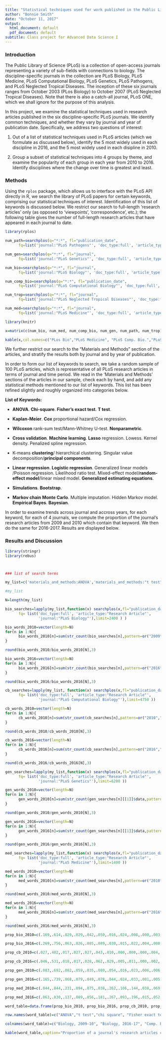 ```yaml
---
title: "Statistical techniques used for work published in the Public Library of Science"
author: "Bonnie Smith"
date: "October 11, 2017"
output:
  html_document: default
  pdf_document: default
subtitle: Class project for Advanced Data Science I
---
```


### Introduction ###

The Public Library of Science (PLoS) is a collection of open-access journals representing a variety of sub-fields with connections to biology.  The discipline-specific journals in the collection are PLoS Biology, PLoS Medicine, PLoS Computational Biology, PLoS Genetics, PLoS Pathogens, and PLoS Neglected Tropical Diseases.  The inception of these six journals ranges from October 2003 (PLos Biology) to October 2007 (PLoS Neglected Tropical Diseases).  Note that there is also a catch-all journal, PLoS ONE, which we shall ignore for the purpose of this analysis.

In this project, we examine the statistical techniques used in research articles published in the six discipline-specific PLoS journals.  We identify common techniques, and whether they vary by journal and year of publication date.  Specifically, we address two questions of interest:  

   1.  Out of a list of statistical techniques used in PLoS articles (which we formulate as discussed below), identify the 5 most widely used in each discipline in 2016, and the 5 most widely used in each disipline in 2010.  
   
   2.  Group a subset of statistical techniques into 4 groups by theme, and examine the popularity of each group in each year from 2010 to 2016.  Identify disciplines where the change over time is greatest and least.

### Methods ###

Using the `rplos` package, which allows us to interface with the PLoS API directly in R, we search the library of PLoS papers for certain keywords, comprising our statistical techniques of interest.  Identification of this list of keywords is discussed below.  We restrict our search to full-length 'research articles' only (as opposed to 'viewpoints', 'correspondence', etc.);  the following table gives the number of full-length research articles that have appeared in each journal to date.  

```r

library(rplos)

num_path=searchplos(q="*:*", fl="publication_date",
      fq=list('journal:"PLoS Pathogens"', 'doc_type:full', 'article_type:"Research Article"'))$meta$numFound

num_gen=searchplos(q="*:*", fl="journal",
      fq=list('journal:"PLoS Genetics"', 'doc_type:full', 'article_type:"Research Article"'))$meta$numFound

num_bio=searchplos(q="*:*", fl="journal",
      fq=list('journal:"PLoS Biology"', 'doc_type:full', 'article_type:"Research Article"'))$meta$numFound

num_comp_bio=searchplos(q="*:*", fl="publication_date",
      fq=list('journal:"PLoS Computational Biology"', 'doc_type:full', 'article_type:"Research Article"'))$meta$numFound

num_trop=searchplos(q="*:*", fl="journal",
      fq=list('journal:"PLoS Neglected Tropical Diseases"', 'doc_type:full', 'article_type:"Research Article"'))$meta$numFound

num_med=searchplos(q="*:*", fl="journal",
      fq=list('journal:"PLoS Medicine"', 'doc_type:full', 'article_type:"Research Article"'))$meta$numFound

library(knitr)

x=matrix(c(num_bio, num_med, num_comp_bio, num_gen, num_path, num_trop),nrow=1)

kable(x,col.names=c("PLos Bio","PLoS Medicine", "PLoS Comp. Bio.","PLoS Genetics","PLoS Pathogens","PLoS Trop. Diseases"),caption="Total number of research articles that have appeared in each PLoS journal")

```

We further restrict our search to the "Materials and Methods" section of the articles, and stratify the results both by journal and by year of publication. 




In order to form our list of keywords to search, we take a random sample of 100 PLoS articles, which is representative of all PLoS research articles in terms of journal and time period.  We read in the 'Materials and Methods' sections of the articles in our sample, check each by hand, and add any statistical methods mentioned to our list of keywords.  This list has been refined slightly and roughly organized into categories below.

**List of Keywords: **

   * **ANOVA**.  **Chi-square**.  **Fisher's exact test**. **T test**. 

   * **Kaplan-Meier**.  **Cox** proportional hazard/Cox regression.  

   * **Wilcoxon** rank-sum test/Mann-Whitney U-test.  **Nonparametric**.

   * **Cross validation**.  **Machine learning**.  **Lasso** regression.  Lowess.  Kernel density.  Penalized spline regression.

   * K-means **clustering**/ hierarchical clustering.  Singular value decomposition/**principal components**.

   * **Linear regression**.  **Logistic regression**.  Generalized linear models /Poisson regression.  Likelihood ratio test.  Mixed-effect model/**random-effect model**/linear mixed model.  **Generalized estimating equations**.

   * **Simulations**.  **Bootstrap**.  

   * **Markov chain Monte Carlo**.  Multiple imputation.  Hidden Markov model.  **Empirical Bayes**.  **Bayesian**.
   
   
In order to examine trends across journal and accross years, for each keyword, for each of 4 journals, we compute the proportion of the journal's research articles from 2009 and 2010 which contain that keyword.  We then do the same for 2016-2017.  Results are displayed below.

### Results and Discussion

```r

library(stringr)
library(rebus)



### list of search terms

my_list=c('materials_and_methods:ANOVA','materials_and_methods:"t test"','materials_and_methods:"chi square"','materials_and_methods:"Fisher exact test"','materials_and_methods:Wilcoxon', 'materials_and_methods:"linear regression"','materials_and_methods:"logistic regression"','materials_and_methods:"Kaplan-Meier"','materials_and_methods:Cox','materials_and_methods:"generalized estimating equation"','materials_and_methods:"random effect model"', 'materials_and_methods:"cross validation"', 'materials_and_methods:"machine learning"', 'materials_and_methods:lasso','materials_and_methods:clustering','materials_and_methods:"principal components"',   'materials_and_methods:simulation', 'materials_and_methods:bootstrap', 'materials_and_methods:"Markov chain Monte Carlo"', 'materials_and_methods:"empirical Bayes"','materials_and_methods:Bayesian',  'materials_and_methods:nonparametric','materials_and_methods:*')

#my_list

N=length(my_list)

```

```r

bio_searches=lapply(my_list,function(x) searchplos(x,fl="publication_date",
      fq= list('doc_type:full', 'article_type:"Research Article"',
               'journal:"PLoS Biology"'),limit=2400 ) )

bio_words_2010=vector(length=N)
for(n in 1:N){
      bio_words_2010[n]=sum(str_count(bio_searches[n],pattern=or("2009","2010")))
}

round(bio_words_2010/bio_words_2010[N],3)

bio_words_2016=vector(length=N)
for(n in 1:N){
      bio_words_2016[n]=sum(str_count(bio_searches[n],pattern=or("2016","2017")))
}

round(bio_words_2016/bio_words_2016[N],3)

```

```r

cb_searches=lapply(my_list, function(x) searchplos(x,fl="publication_date",
      fq= list('doc_type:full', 'article_type:"Research Article"',
               'journal:"PLoS Computational Biology"'),limit=4750 ))

cb_words_2010=vector(length=N)
for(n in 1:N){
      cb_words_2010[n]=sum(str_count(cb_searches[n],pattern=or("2010","2009")))
}

round(cb_words_2010/cb_words_2010[N],3)

cb_words_2016=vector(length=N)
for(n in 1:N){
      cb_words_2016[n]=sum(str_count(cb_searches[n],pattern=or("2016","2017")))
}

round(cb_words_2016/cb_words_2016[N],3)

```

```r

gen_searches=lapply(my_list,function(x) searchplos(x,fl="publication_date",
      fq= list('doc_type:full', 'article_type:"Research Article"',
               'journal:"PLoS Genetics"'),limit=6200 ))

gen_words_2010=vector(length=N)
for(n in 1:N){
      gen_words_2010[n]=sum(str_count(gen_searches[n][[1]]$data,pattern=or("2010","2009")))
}

round(gen_words_2010/gen_words_2010[N],3)

gen_words_2016=vector(length=N)
for(n in 1:N){
      gen_words_2016[n]=sum(str_count(gen_searches[n][[1]]$data,pattern=or("2016","2017")))
}

round(gen_words_2016/gen_words_2016[N],3)

```

```r

med_searches=lapply(my_list,function(x) searchplos(x,fl="publication_date",
      fq= list('doc_type:full', 'article_type:"Research Article"',
               'journal:"PLoS Medicine"'),limit=1400 ))

med_words_2010=vector(length=N)
for(n in 1:N){
      med_words_2010[n]=sum(str_count(med_searches[n],pattern=or("2010","2009")))
}

round(med_words_2010/med_words_2010[N],3)

med_words_2016=vector(length=N)
for(n in 1:N){
      med_words_2016[n]=sum(str_count(med_searches[n],pattern=or("2016","2017")))
}

round(med_words_2016/med_words_2016[N],3)

```


```r

prop_bio_2010=c(.169,.614,.029,.029,.042,.050,.016,.024,.008,.000,.003,.019,.003,.008,.151,.029,.143,.058,.005,.003,.048,.032,1.000)

prop_bio_2016=c(.269,.756,.063,.026,.085,.089,.030,.015,.022,.004,.000,.055,.004,.004,.262,.018,.210,.092,.018,.004,.063,.063,1.000)

prop_cb_2010=c(.027,.482,.017,.027,.027,.043,.010,.000,.000,.000,.004,.074,.032,.003,.261,.052,.553,.065,.014,.004,.082,.017,1.000)

prop_cb_2016=c(.046,.531,.018,.017,.028,.062,.029,.005,.011,.000,.002,.100,.043,.030,.238,.057,.633,.072,.030,.006,.109,.014,1.000)

prop_gen_2010=c(.083,.692,.082,.059,.035,.080,.054,.016,.023,.006,.006,.014,.003,.002,.200,.041,.109,.080,.015,.011,.065,.012,1.000)

prop_gen_2016=c(.165,.739,.068,.079,.049,.078,.044,.024,.033,.001,.005,.017,.002,.005,.199,.085,.092,.066,.006,.007,.034,.010,1.000)

prop_med_2010=c(.044,.844,.231,.094,.075,.038,.262,.106,.144,.038,.069,.031,.000,.006,.181,.019,.188,.075,.050,.0000,.088,.069,1.000)

prop_med_2016=c(.063,.830,.137,.089,.056,.181,.267,.093,.196,.015,.052,.026,.000,.007,.263,.070,.107,.096,.019,.004,.063,.033,1.000)

word_table=data.frame(prop_bio_2010, prop_bio_2016, prop_cb_2010, prop_cb_2016, prop_gen_2010, prop_gen_2016, prop_med_2010, prop_med_2016)

row.names(word_table)=c("ANOVA","t test","chi square", "Fisher exact test","Wilcoxon", "linear regression", "logistic regression", "Kaplan-Meier", "Cox","generalized estimating equation", "random effect model", "cross validation", "machine learning","lasso", "clustering","principal components", "simulation", "bootstrap", "Markov chain Monte Carlo", "empirical Bayes", "Bayesian", "nonparametric","(any word)")

colnames(word_table)=c("Biology, 2009-10", "Biology, 2016-17", "Comp. Bio., 2009-2010", "Comp. Bio., 2016-17", "Genetics, 2009-10", "Genetics, 2016-17", "Medicine, 2009-10", "Medicine, 2016-17")

kable(word_table,caption="Proportion of a journal's research articles containing the keyword, in 2009-2010 vs. 2016-2017")

```


